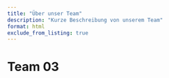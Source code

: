 ```yaml
---
title: "Über unser Team"
description: "Kurze Beschreibung von unserem Team"
format: html
exclude_from_listing: true
---
```


# Team 03